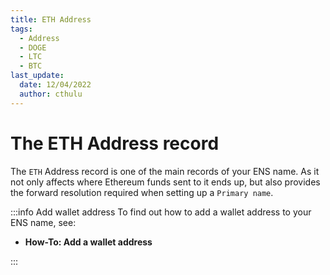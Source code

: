 ```yaml
---
title: ETH Address
tags:
  - Address
  - DOGE
  - LTC
  - BTC
last_update:
  date: 12/04/2022
  author: cthulu
---
```



# The ETH Address record
The `ETH` Address record is one of the main records of your ENS name. As it not only affects where Ethereum funds sent to it ends up, but also provides the forward resolution required when setting up a `Primary name`.

:::info Add wallet address
To find out how to add a wallet address to your ENS name, see: 
- <Link to="/docs/howto/add-wallet-address"><b>How-To: Add a wallet address</b></Link>
:::
